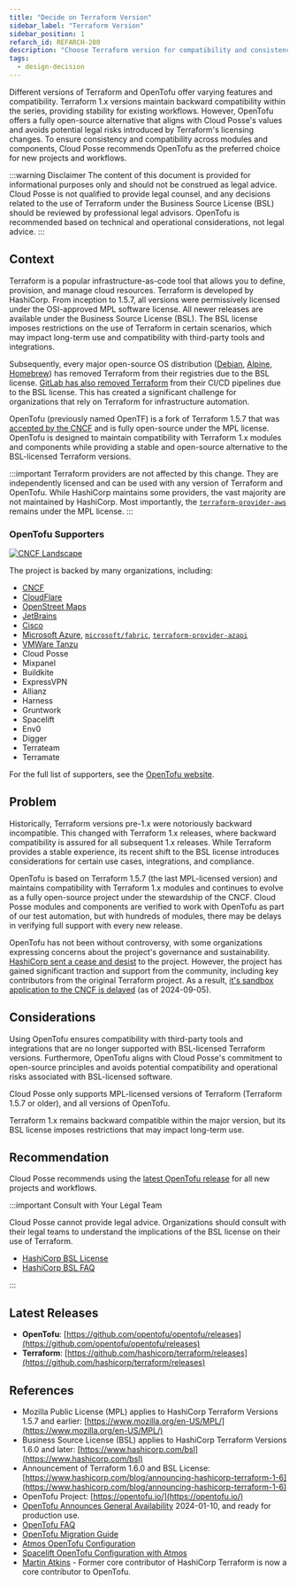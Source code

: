 ```yaml
---
title: "Decide on Terraform Version"
sidebar_label: "Terraform Version"
sidebar_position: 1
refarch_id: REFARCH-280
description: "Choose Terraform version for compatibility and consistency"
tags:
  - design-decision
---
```



<Intro>
  Different versions of Terraform and OpenTofu offer varying features and
  compatibility. Terraform 1.x versions maintain backward compatibility within
  the series, providing stability for existing workflows. However, OpenTofu
  offers a fully open-source alternative that aligns with Cloud Posse's values
  and avoids potential legal risks introduced by Terraform's licensing changes.
  To ensure consistency and compatibility across modules and components, Cloud
  Posse recommends OpenTofu as the preferred choice for new projects and
  workflows.
</Intro>

:::warning Disclaimer
The content of this document is provided for informational purposes only and should not be construed as legal advice. Cloud Posse is not qualified to provide legal counsel, and any decisions related to the use of Terraform under the Business Source License (BSL) should be reviewed by professional legal advisors. OpenTofu is recommended based on technical and operational considerations, not legal advice.
:::

## Context

Terraform is a popular infrastructure-as-code tool that allows you to define, provision, and manage cloud resources. Terraform is developed by HashiCorp. From inception to 1.5.7, all versions were permissively licensed under the OSI-approved MPL software license. All newer releases are available under the Business Source License (BSL). The BSL license imposes restrictions on the use of Terraform in certain scenarios, which may impact long-term use and compatibility with third-party tools and integrations.

Subsequently, every major open-source OS distribution ([Debian](https://wiki.debian.org/DFSGLicenses#DFSG-compatible_Licenses), [Alpine](https://wiki.alpinelinux.org/wiki/Release_Notes_for_Alpine_3.19.0#HashiCorp_packages), [Homebrew](https://formulae.brew.sh/formula/terraform)) has removed Terraform from their registries due to the BSL license. [GitLab has also removed Terraform](https://docs.gitlab.com/ee/update/deprecations.html#deprecate-terraform-cicd-templates) from their CI/CD pipelines due to the BSL license. This has created a significant challenge for organizations that rely on Terraform for infrastructure automation.

OpenTofu (previously named OpenTF) is a fork of Terraform 1.5.7 that was [accepted by the CNCF](https://www.linuxfoundation.org/press/announcing-opentofu) and is fully open-source under the MPL license. OpenTofu is designed to maintain compatibility with Terraform 1.x modules and components while providing a stable and open-source alternative to the BSL-licensed Terraform versions.

:::important
Terraform providers are not affected by this change. They are independently licensed and can be used with any version of Terraform and OpenTofu. While HashiCorp maintains some providers, the vast majority are not maintained by HashiCorp. Most importantly, the [`terraform-provider-aws`](https://github.com/hashicorp/terraform-provider-aws/blob/main/LICENSE) remains under the MPL license.
:::

### OpenTofu Supporters

[![CNCF Landscape](https://img.shields.io/badge/CNCF%20Landscape-5699C6)](https://landscape.cncf.io/?item=provisioning--automation-configuration--opentofu)

The project is backed by many organizations, including:

- [CNCF](https://github.com/cncf/sandbox/issues/81)
- [CloudFlare](https://blog.cloudflare.com/expanding-our-support-for-oss-projects-with-project-alexandria/)
- [OpenStreet Maps](https://twitter.com/OSM_Tech/status/1745147427324133501)
- [JetBrains](https://blog.jetbrains.com/idea/2024/11/intellij-idea-2024-3/)
- [Cisco](https://blogs.cisco.com/developer/open-tofu-providers)
- [Microsoft Azure](https://github.com/Azure/Azure-Verified-Modules/discussions/1512), [`microsoft/fabric`](https://github.com/opentofu/registry/issues/1004), [`terraform-provider-azapi`](https://github.com/opentofu/registry/issues/920)
- [VMWare Tanzu](https://docs.vmware.com/en/Tanzu-Cloud-Service-Broker-for-AWS/1.10/csb-aws/GUID-index.html)
- Cloud Posse
- Mixpanel
- Buildkite
- ExpressVPN
- Allianz
- Harness
- Gruntwork
- Spacelift
- Env0
- Digger
- Terrateam
- Terramate

For the full list of supporters, see the [OpenTofu website](https://opentofu.org/supporters/).

## Problem

Historically, Terraform versions pre-1.x were notoriously backward incompatible. This changed with Terraform 1.x releases, where backward compatibility is assured for all subsequent 1.x releases. While Terraform provides a stable experience, its recent shift to the BSL license introduces considerations for certain use cases, integrations, and compliance.

OpenTofu is based on Terraform 1.5.7 (the last MPL-licensed version) and maintains compatibility with Terraform 1.x modules and continues to evolve as a fully open-source project under the stewardship of the CNCF. Cloud Posse modules and components are verified to work with OpenTofu as part of our test automation, but with hundreds of modules, there may be delays in verifying full support with every new release.

OpenTofu has not been without controversy, with some organizations expressing concerns about the project's governance and sustainability. [HashiCorp sent a cease and desist](https://opentofu.org/blog/our-response-to-hashicorps-cease-and-desist/) to the project. However, the project has gained significant traction and support from the community, including key contributors from the original Terraform project. As a result, [it's sandbox application to the CNCF is delayed](https://github.com/cncf/sandbox/issues/81#issuecomment-2331714515) (as of 2024-09-05).

## Considerations

Using OpenTofu ensures compatibility with third-party tools and integrations that are no longer supported with BSL-licensed Terraform versions. Furthermore, OpenTofu aligns with Cloud Posse's commitment to open-source principles and avoids potential compatibility and operational risks associated with BSL-licensed software.

Cloud Posse only supports MPL-licensed versions of Terraform (Terraform 1.5.7 or older), and all versions of OpenTofu.

Terraform 1.x remains backward compatible within the major version, but its BSL license imposes restrictions that may impact long-term use.

## Recommendation

Cloud Posse recommends using the [latest OpenTofu release](https://github.com/opentofu/opentofu/releases) for all new projects and workflows.

:::important Consult with Your Legal Team

Cloud Posse cannot provide legal advice. Organizations should consult with their legal teams to understand the implications of the BSL license on their use of Terraform.

- [HashiCorp BSL License](https://www.hashicorp.com/bsl)
- [HashiCorp BSL FAQ](https://www.hashicorp.com/bsl-faq)

:::

## Latest Releases

- **OpenTofu**: [https://github.com/opentofu/opentofu/releases](https://github.com/opentofu/opentofu/releases)
- **Terraform**: [https://github.com/hashicorp/terraform/releases](https://github.com/hashicorp/terraform/releases)

## References

- Mozilla Public License (MPL) applies to HashiCorp Terraform Versions 1.5.7 and earlier: [https://www.mozilla.org/en-US/MPL/](https://www.mozilla.org/en-US/MPL/)
- Business Source License (BSL) applies to HashiCorp Terraform Versions 1.6.0 and later: [https://www.hashicorp.com/bsl](https://www.hashicorp.com/bsl)
- Announcement of Terraform 1.6.0 and BSL License: [https://www.hashicorp.com/blog/announcing-hashicorp-terraform-1-6](https://www.hashicorp.com/blog/announcing-hashicorp-terraform-1-6)
- OpenTofu Project: [https://opentofu.io/](https://opentofu.io/)
- [OpenTofu Announces General Availability](https://www.linuxfoundation.org/press/opentofu-announces-general-availability) 2024-01-10, and ready for production use.
- [OpenTofu FAQ](https://opentofu.org/faq/)
- [OpenTofu Migration Guide](https://opentofu.org/docs/intro/migration/)
- [Atmos OpenTofu Configuration](https://atmos.tools/core-concepts/projects/configuration/opentofu)
- [Spacelift OpenTofu Configuration with Atmos](https://atmos.tools/integrations/spacelift#opentofu-support)
- [Martin Atkins](https://spacelift.io/blog/two-million-and-three-things-to-celebrate-in-the-opentofu-community) - Former core contributor of HashiCorp Terraform is now a core contributor to OpenTofu.
